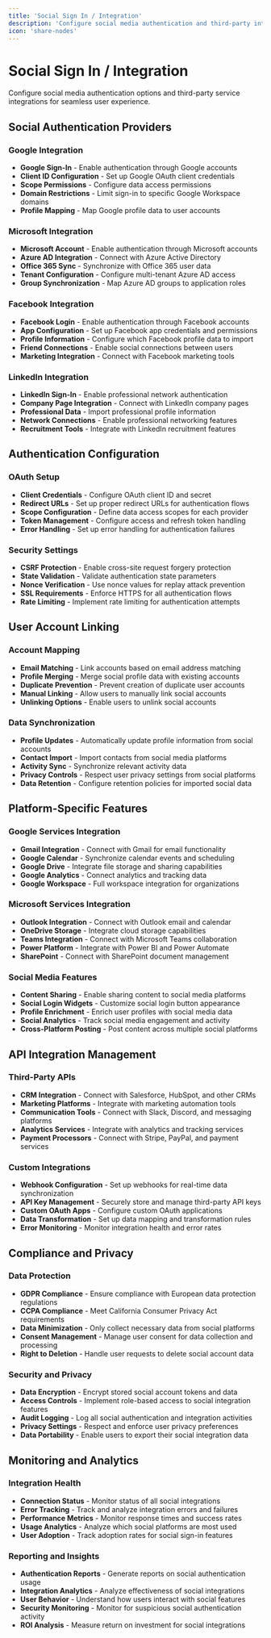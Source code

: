 ```yaml
---
title: 'Social Sign In / Integration'
description: 'Configure social media authentication and third-party integrations'
icon: 'share-nodes'
---
```


# Social Sign In / Integration

Configure social media authentication options and third-party service integrations for seamless user experience.

## Social Authentication Providers

### Google Integration
- **Google Sign-In** - Enable authentication through Google accounts
- **Client ID Configuration** - Set up Google OAuth client credentials
- **Scope Permissions** - Configure data access permissions
- **Domain Restrictions** - Limit sign-in to specific Google Workspace domains
- **Profile Mapping** - Map Google profile data to user accounts

### Microsoft Integration
- **Microsoft Account** - Enable authentication through Microsoft accounts
- **Azure AD Integration** - Connect with Azure Active Directory
- **Office 365 Sync** - Synchronize with Office 365 user data
- **Tenant Configuration** - Configure multi-tenant Azure AD access
- **Group Synchronization** - Map Azure AD groups to application roles

### Facebook Integration
- **Facebook Login** - Enable authentication through Facebook accounts
- **App Configuration** - Set up Facebook app credentials and permissions
- **Profile Information** - Configure which Facebook profile data to import
- **Friend Connections** - Enable social connections between users
- **Marketing Integration** - Connect with Facebook marketing tools

### LinkedIn Integration
- **LinkedIn Sign-In** - Enable professional network authentication
- **Company Page Integration** - Connect with LinkedIn company pages
- **Professional Data** - Import professional profile information
- **Network Connections** - Enable professional networking features
- **Recruitment Tools** - Integrate with LinkedIn recruitment features

## Authentication Configuration

### OAuth Setup
- **Client Credentials** - Configure OAuth client ID and secret
- **Redirect URLs** - Set up proper redirect URLs for authentication flows
- **Scope Configuration** - Define data access scopes for each provider
- **Token Management** - Configure access and refresh token handling
- **Error Handling** - Set up error handling for authentication failures

### Security Settings
- **CSRF Protection** - Enable cross-site request forgery protection
- **State Validation** - Validate authentication state parameters
- **Nonce Verification** - Use nonce values for replay attack prevention
- **SSL Requirements** - Enforce HTTPS for all authentication flows
- **Rate Limiting** - Implement rate limiting for authentication attempts

## User Account Linking

### Account Mapping
- **Email Matching** - Link accounts based on email address matching
- **Profile Merging** - Merge social profile data with existing accounts
- **Duplicate Prevention** - Prevent creation of duplicate user accounts
- **Manual Linking** - Allow users to manually link social accounts
- **Unlinking Options** - Enable users to unlink social accounts

### Data Synchronization
- **Profile Updates** - Automatically update profile information from social accounts
- **Contact Import** - Import contacts from social media platforms
- **Activity Sync** - Synchronize relevant activity data
- **Privacy Controls** - Respect user privacy settings from social platforms
- **Data Retention** - Configure retention policies for imported social data

## Platform-Specific Features

### Google Services Integration
- **Gmail Integration** - Connect with Gmail for email functionality
- **Google Calendar** - Synchronize calendar events and scheduling
- **Google Drive** - Integrate file storage and sharing capabilities
- **Google Analytics** - Connect analytics and tracking data
- **Google Workspace** - Full workspace integration for organizations

### Microsoft Services Integration
- **Outlook Integration** - Connect with Outlook email and calendar
- **OneDrive Storage** - Integrate cloud storage capabilities
- **Teams Integration** - Connect with Microsoft Teams collaboration
- **Power Platform** - Integrate with Power BI and Power Automate
- **SharePoint** - Connect with SharePoint document management

### Social Media Features
- **Content Sharing** - Enable sharing content to social media platforms
- **Social Login Widgets** - Customize social login button appearance
- **Profile Enrichment** - Enrich user profiles with social media data
- **Social Analytics** - Track social media engagement and activity
- **Cross-Platform Posting** - Post content across multiple social platforms

## API Integration Management

### Third-Party APIs
- **CRM Integration** - Connect with Salesforce, HubSpot, and other CRMs
- **Marketing Platforms** - Integrate with marketing automation tools
- **Communication Tools** - Connect with Slack, Discord, and messaging platforms
- **Analytics Services** - Integrate with analytics and tracking services
- **Payment Processors** - Connect with Stripe, PayPal, and payment services

### Custom Integrations
- **Webhook Configuration** - Set up webhooks for real-time data synchronization
- **API Key Management** - Securely store and manage third-party API keys
- **Custom OAuth Apps** - Configure custom OAuth applications
- **Data Transformation** - Set up data mapping and transformation rules
- **Error Monitoring** - Monitor integration health and error rates

## Compliance and Privacy

### Data Protection
- **GDPR Compliance** - Ensure compliance with European data protection regulations
- **CCPA Compliance** - Meet California Consumer Privacy Act requirements
- **Data Minimization** - Only collect necessary data from social platforms
- **Consent Management** - Manage user consent for data collection and processing
- **Right to Deletion** - Handle user requests to delete social account data

### Security and Privacy
- **Data Encryption** - Encrypt stored social account tokens and data
- **Access Controls** - Implement role-based access to social integration features
- **Audit Logging** - Log all social authentication and integration activities
- **Privacy Settings** - Respect and enforce user privacy preferences
- **Data Portability** - Enable users to export their social integration data

## Monitoring and Analytics

### Integration Health
- **Connection Status** - Monitor status of all social integrations
- **Error Tracking** - Track and analyze integration errors and failures
- **Performance Metrics** - Monitor response times and success rates
- **Usage Analytics** - Analyze which social platforms are most used
- **User Adoption** - Track adoption rates for social sign-in features

### Reporting and Insights
- **Authentication Reports** - Generate reports on social authentication usage
- **Integration Analytics** - Analyze effectiveness of social integrations
- **User Behavior** - Understand how users interact with social features
- **Security Monitoring** - Monitor for suspicious social authentication activity
- **ROI Analysis** - Measure return on investment for social integrations 